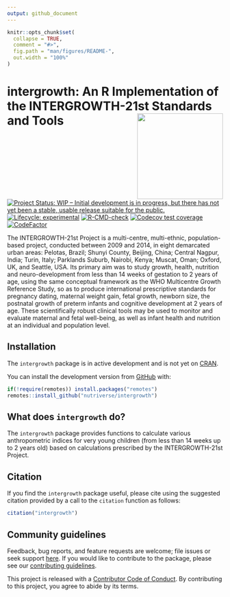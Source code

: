 ```yaml
---
output: github_document
---
```


<!-- README.md is generated from README.Rmd. Please edit that file -->

```r
knitr::opts_chunk$set(
  collapse = TRUE,
  comment = "#>",
  fig.path = "man/figures/README-",
  out.width = "100%"
)
```
# intergrowth: An R Implementation of the INTERGROWTH-21st Standards and Tools <img src="man/figures/logo.png" width="200px" align="right" />

<!-- badges: start -->
[![Project Status: WIP – Initial development is in progress, but there has not yet been a stable, usable release suitable for the public.](https://www.repostatus.org/badges/latest/wip.svg)](https://www.repostatus.org/#wip)
[![Lifecycle: experimental](https://img.shields.io/badge/lifecycle-experimental-orange.svg)](https://lifecycle.r-lib.org/articles/stages.html#experimental)
[![R-CMD-check](https://github.com/nutriverse/intergrowth/actions/workflows/R-CMD-check.yaml/badge.svg)](https://github.com/nutriverse/intergrowth/actions/workflows/R-CMD-check.yaml)
[![Codecov test coverage](https://codecov.io/gh/nutriverse/intergrowth/branch/main/graph/badge.svg)](https://app.codecov.io/gh/nutriverse/intergrowth?branch=main)
[![CodeFactor](https://www.codefactor.io/repository/github/nutriverse/intergrowth/badge)](https://www.codefactor.io/repository/github/nutriverse/intergrowth)
<!-- badges: end -->

The INTERGROWTH-21st Project is a multi-centre, multi-ethnic, population-based project, conducted between 2009 and 2014, in eight demarcated urban areas: Pelotas, Brazil; Shunyi County, Beijing, China; Central Nagpur, India; Turin, Italy; Parklands Suburb, Nairobi, Kenya; Muscat, Oman; Oxford, UK, and Seattle, USA. Its primary aim was to study growth, health, nutrition and neuro-development from less than 14 weeks of gestation to 2 years of age, using the same conceptual framework as the WHO Multicentre Growth Reference Study, so as to produce international prescriptive standards for pregnancy dating, maternal weight gain, fetal growth, newborn size, the postnatal growth of preterm infants and cognitive development at 2 years of age. These scientifically robust clinical tools may be used to monitor and evaluate maternal and fetal well-being, as well as infant health and nutrition at an individual and population level.

## Installation

<!---
You can install the released version of intergrowth from [CRAN](https://CRAN.R-project.org) with:

``` r
install.packages("intergrowth")
```
--->

The `intergrowth` package is in active development and is not yet on [CRAN](https://CRAN.R-project.org).

You can install the development version from [GitHub](https://github.com/) with:

``` r
if(!require(remotes)) install.packages("remotes")
remotes::install_github("nutriverse/intergrowth")
```

## What does `intergrowth` do?

The `intergrowth` package provides functions to calculate various anthropometric indices for very young children (from less than 14 weeks up to 2 years old) based on calculations prescribed by the INTERGROWTH-21st Project.

## Citation

If you find the `intergrowth` package useful, please cite using the suggested citation provided by a call to the `citation` function as follows:

```r
citation("intergrowth")
```

## Community guidelines

Feedback, bug reports, and feature requests are welcome; file issues or seek support [here](https://github.com/nutriverse/intergrowth/issues). If you would like to contribute to the package, please see our [contributing guidelines](https://nutriverse.io/intergrowth/CONTRIBUTING.html).

This project is released with a [Contributor Code of Conduct](https://contributor-covenant.org/version/2/1/CODE_OF_CONDUCT.html). By contributing to this project, you agree to abide by its terms.

